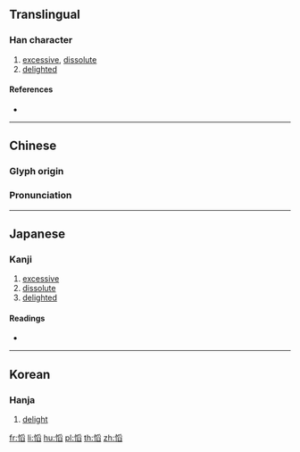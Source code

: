 ==Translingual==

===Han character===
{{Han char|rn=61|rad=心|as=10|sn=13|four=92077|canj=PBHX|ids=⿰忄舀}}

# [[excessive]], [[dissolute]]
# [[delighted]]

====References====
* {{Han ref|kx=0397.220|dkj=11044|dj=0736.150|hdz=42338.040|uh=6146|ud=24902|bh=DD6D|bd=56685}}

----

==Chinese==
{{zh-forms}}

===Glyph origin===
{{Han etym}}

===Pronunciation===
{{zh-pron
|m=tāo,qiè
|c=tou1
|mc=y
|oc=y
|ma=
|cat=a,v
}}

----

==Japanese==

===Kanji===
{{ja-kanji|grade=|rs=心10}}

# [[excessive]]
# [[dissolute]]
# [[delighted]]

====Readings====
* {{ja-readings|on=[[とう]] (tō)|kun=[[よろこぶ]] (yorokobu)}}

----

==Korean==

===Hanja===
{{ko-hanja|hangeul=도|eumhun=|rv=do|mr=to|y=to}}

# [[delight]]

[[fr:慆]]
[[li:慆]]
[[hu:慆]]
[[pl:慆]]
[[th:慆]]
[[zh:慆]]
